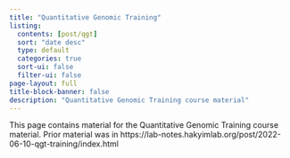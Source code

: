 ```yaml
---
title: "Quantitative Genomic Training"
listing:
  contents: [post/qgt]
  sort: "date desc"
  type: default
  categories: true
  sort-ui: false
  filter-ui: false
page-layout: full
title-block-banner: false
description: "Quantitative Genomic Training course material"
---
```


This page contains material for the Quantitative Genomic Training course material. Prior material was in https://lab-notes.hakyimlab.org/post/2022-06-10-qgt-training/index.html





